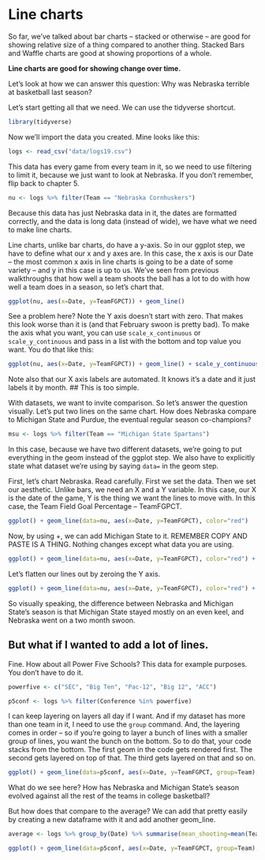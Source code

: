 # Line charts

So far, we've talked about bar charts -- stacked or otherwise -- are good for showing relative size of a thing compared to another thing. Stacked Bars and Waffle charts are good at showing proportions of a whole. 

**Line charts are good for showing change over time.** 

Let's look at how we can answer this question: Why was Nebraska terrible at basketball last season?

Let's start getting all that we need. We can use the tidyverse shortcut. 

```r
library(tidyverse)
```

Now we'll import the data you created. Mine looks like this: 

```r
logs <- read_csv("data/logs19.csv")
```

This data has every game from every team in it, so we need to use filtering to limit it, because we just want to look at Nebraska. If you don't remember, flip back to chapter 5. 

```r
nu <- logs %>% filter(Team == "Nebraska Cornhuskers")
```

Because this data has just Nebraska data in it, the dates are formatted correctly, and the data is long data (instead of wide), we have what we need to make line charts.

Line charts, unlike bar charts, do have a y-axis. So in our ggplot step, we have to define what our x and y axes are. In this case, the x axis is our Date -- the most common x axis in line charts is going to be a date of some variety -- and y in this case is up to us. We've seen from previous walkthroughs that how well a team shoots the ball has a lot to do with how well a team does in a season, so let's chart that. 

```r
ggplot(nu, aes(x=Date, y=TeamFGPCT)) + geom_line()
```

See a problem here? Note the Y axis doesn't start with zero. That makes this look worse than it is (and that February swoon is pretty bad). To make the axis what you want, you can use `scale_x_continuous` or `scale_y_continuous` and pass in a list with the bottom and top value you want. You do that like this:

```r
ggplot(nu, aes(x=Date, y=TeamFGPCT)) + geom_line() + scale_y_continuous(limits = c(0, .6))
```

Note also that our X axis labels are automated. It knows it's a date and it just labels it by month. 
## This is too simple. 

With datasets, we want to invite comparison. So let's answer the question visually. Let's put two lines on the same chart. How does Nebraska compare to Michigan State and Purdue, the eventual regular season co-champions? 

```r
msu <- logs %>% filter(Team == "Michigan State Spartans")
```

In this case, because we have two different datasets, we're going to put everything in the geom instead of the ggplot step. We also have to explicitly state what dataset we're using by saying `data=` in the geom step.

First, let's chart Nebraska. Read carefully. First we set the data. Then we set our aesthetic. Unlike bars, we need an X and a Y variable. In this case, our X is the date of the game, Y is the thing we want the lines to move with. In this case, the Team Field Goal Percentage -- TeamFGPCT. 

```r
ggplot() + geom_line(data=nu, aes(x=Date, y=TeamFGPCT), color="red")
```

Now, by using +, we can add Michigan State to it. REMEMBER COPY AND PASTE IS A THING. Nothing changes except what data you are using.

```r
ggplot() + geom_line(data=nu, aes(x=Date, y=TeamFGPCT), color="red") + geom_line(data=msu, aes(x=Date, y=TeamFGPCT), color="dark green")
```

Let's flatten our lines out by zeroing the Y axis.

```r
ggplot() + geom_line(data=nu, aes(x=Date, y=TeamFGPCT), color="red") + geom_line(data=msu, aes(x=Date, y=TeamFGPCT), color="dark green") + scale_y_continuous(limits = c(0, .6))
```

So visually speaking, the difference between Nebraska and Michigan State's season is that Michigan State stayed mostly on an even keel, and Nebraska went on a two month swoon.

## But what if I wanted to add a lot of lines. 

Fine. How about all Power Five Schools? This data for example purposes. You don't have to do it. 

```r
powerfive <- c("SEC", "Big Ten", "Pac-12", "Big 12", "ACC")

p5conf <- logs %>% filter(Conference %in% powerfive)
```

I can keep layering on layers all day if I want. And if my dataset has more than one team in it, I need to use the `group` command. And, the layering comes in order -- so if you're going to layer a bunch of lines with a smaller group of lines, you want the bunch on the bottom. So to do that, your code stacks from the bottom. The first geom in the code gets rendered first. The second gets layered on top of that. The third gets layered on that and so on. 

```r
ggplot() + geom_line(data=p5conf, aes(x=Date, y=TeamFGPCT, group=Team), color="light grey") + geom_line(data=nu, aes(x=Date, y=TeamFGPCT), color="red") + geom_line(data=msu, aes(x=Date, y=TeamFGPCT), color="dark green") + scale_y_continuous(limits = c(0, .6))
```

What do we see here? How has Nebraska and Michigan State's season evolved against all the rest of the teams in college basketball?

But how does that compare to the average? We can add that pretty easily by creating a new dataframe with it and add another geom_line. 

```r
average <- logs %>% group_by(Date) %>% summarise(mean_shooting=mean(TeamFGPCT))
```

```r
ggplot() + geom_line(data=p5conf, aes(x=Date, y=TeamFGPCT, group=Team), color="light grey") + geom_line(data=nu, aes(x=Date, y=TeamFGPCT), color="red") + geom_line(data=msu, aes(x=Date, y=TeamFGPCT), color="dark green") + geom_line(data=average, aes(x=Date, y=mean_shooting), color="black") + scale_y_continuous(limits = c(0, .6))
```
